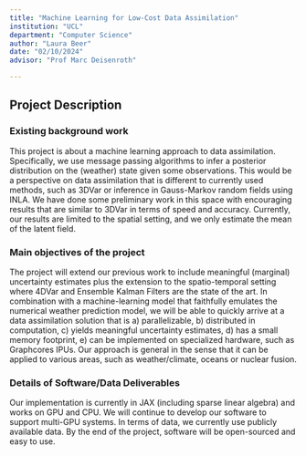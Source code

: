 ```yaml
---
title: "Machine Learning for Low-Cost Data Assimilation"
institution: "UCL"
department: "Computer Science"
author: "Laura Beer"
date: "02/10/2024"
advisor: "Prof Marc Deisenroth"

---
```

## Project Description

### Existing background work

This project is about a machine learning approach to data assimilation. Specifically, we use message passing algorithms to infer a posterior distribution on the (weather) state given some observations. This would be a perspective on data assimilation that is different to currently used methods, such as 3DVar or inference in Gauss-Markov random fields using INLA. We have done some preliminary work in this space with encouraging results that are similar to 3DVar in terms of speed and accuracy. Currently, our results are limited to the spatial setting, and we only estimate the mean of the latent field.

### Main objectives of the project

The project will extend our previous work to include meaningful (marginal) uncertainty estimates plus the extension to the spatio-temporal setting where 4DVar and Ensemble Kalman Filters are the state of the art. In combination with a machine-learning model that faithfully emulates the numerical weather prediction model, we will be able to quickly arrive at a data assimilation solution that is a) parallelizable, b) distributed in computation, c) yields meaningful uncertainty estimates, d) has a small memory footprint, e) can be implemented on specialized hardware, such as Graphcores IPUs. Our approach is general in the sense that it can be applied to various areas, such as weather/climate, oceans or nuclear fusion.

### Details of Software/Data Deliverables


Our implementation is currently in JAX (including sparse linear algebra) and works on GPU and CPU. We will continue to develop our software to support multi-GPU systems. In terms of data, we currently use publicly available data. By the end of the project, software will be open-sourced and easy to use. 
